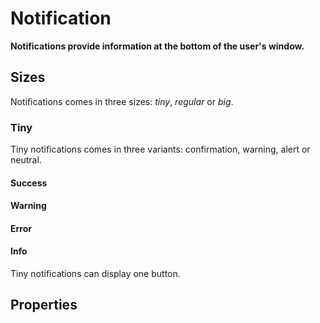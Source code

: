 # Notification <ReactStabilityFlag status="unstable" />

**Notifications provide information at the bottom of the user's window.**

<DemoBlock demo="default" withThemeSwitcher />

## Sizes

Notifications comes in three sizes: _tiny_, _regular_ or _big_.

### Tiny

Tiny notifications comes in three variants: confirmation, warning, alert or neutral.

#### Success

<DemoBlock demo="tiny-1" withThemeSwitcher />

#### Warning

<DemoBlock demo="tiny-2" withThemeSwitcher />

#### Error

<DemoBlock demo="tiny-3" withThemeSwitcher />

#### Info

<DemoBlock demo="tiny-4" withThemeSwitcher />

Tiny notifications can display one button.

<DemoBlock demo="tiny-5" withThemeSwitcher />

## Properties

<PropTable component="Notification" />

